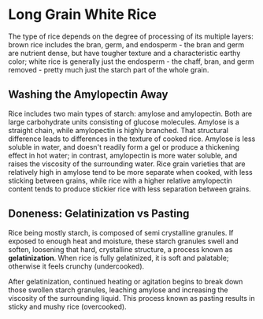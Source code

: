# Long Grain White Rice

The type of rice depends on the degree of processing of its multiple layers:
brown rice includes the bran, germ, and endosperm - the bran and germ are
nutrient dense, but have tougher texture and a characteristic earthy color;
white rice is generally just the endosperm - the chaff, bran, and germ removed -
pretty much just the starch part of the whole grain.

## Washing the Amylopectin Away

Rice includes two main types of starch: amylose and amylopectin. Both are large
carbohydrate units consisting of glucose molecules. Amylose is a straight chain,
while amylopectin is highly branched. That structural difference leads to
differences in the texture of cooked rice. Amylose is less soluble in water, and
doesn't readily form a gel or produce a thickening effect in hot water; in
contrast, amylopectin is more water soluble, and raises the viscosity of the
surrounding water. Rice grain varieties that are relatively high in amylose tend
to be more separate when cooked, with less sticking between grains, while rice
with a higher relative amylopectin content tends to produce stickier rice with
less separation between grains.

## Doneness: Gelatinization vs Pasting

Rice being mostly starch, is composed of semi crystalline granules. If exposed
to enough heat and moisture, these starch granules swell and soften, loosening
that hard, crystalline structure, a process known as **gelatinization**. When
rice is fully gelatinized, it is soft and palatable; otherwise it feels crunchy
(undercooked).

After gelatinization, continued heating or agitation begins to break down those
swollen starch granules, leaching amylose and increasing the viscosity of the
surrounding liquid. This process known as pasting results in sticky and mushy
rice (overcooked).


